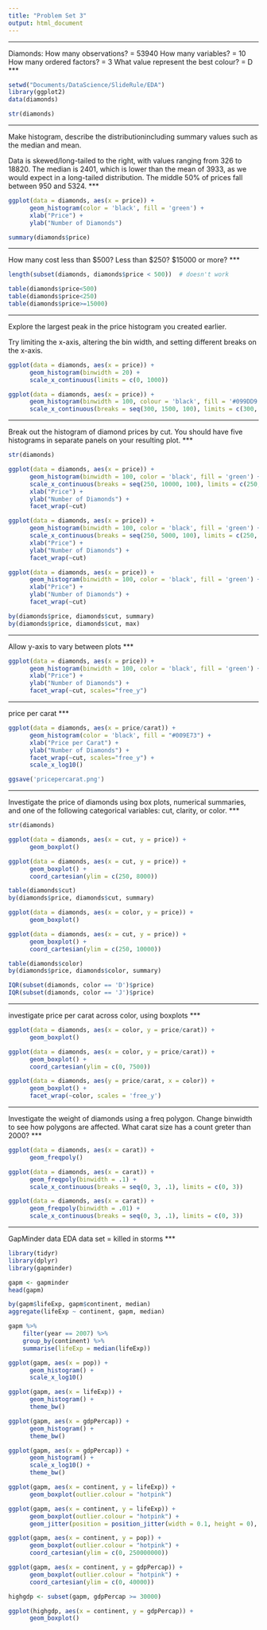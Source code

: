 ```yaml
---
title: "Problem Set 3"
output: html_document
---
```

***
Diamonds:
How many observations?   = 53940
How many variables?      = 10
How many ordered factors? = 3
What value represent the best colour?   = D
***

```r
setwd("Documents/DataScience/SlideRule/EDA")
library(ggplot2)
data(diamonds)

str(diamonds)
```

***
Make histogram, describe the distributionincluding summary values 
such as the median and mean.

Data is skewed/long-tailed to the right, with values ranging from 326 to 18820. The median is 2401, which is lower than the mean of 3933, as we would expect in a long-tailed distribution. The middle 50% of prices fall between 950 and 5324.
***

```r
ggplot(data = diamonds, aes(x = price)) +
      geom_histogram(color = 'black', fill = 'green') +
      xlab("Price") +
      ylab("Number of Diamonds")

summary(diamonds$price)
```

***
How many cost less than $500?
Less than $250?
$15000 or more?
***

```r
length(subset(diamonds, diamonds$price < 500))  # doesn't work

table(diamonds$price<500)
table(diamonds$price<250)
table(diamonds$price>=15000)
```

***
Explore the largest peak in the
price histogram you created earlier.

Try limiting the x-axis, altering the bin width,
and setting different breaks on the x-axis.

```r
ggplot(data = diamonds, aes(x = price)) +
      geom_histogram(binwidth = 20) +
      scale_x_continuous(limits = c(0, 1000))

ggplot(data = diamonds, aes(x = price)) +
      geom_histogram(binwidth = 100, colour = 'black', fill = '#099DD9') +
      scale_x_continuous(breaks = seq(300, 1500, 100), limits = c(300, 1500))

```

***
Break out the histogram of diamond prices by cut. You should have five 
histograms in separate panels on your resulting plot.
***

```r
str(diamonds)

ggplot(data = diamonds, aes(x = price)) +
      geom_histogram(binwidth = 100, color = 'black', fill = 'green') +
      scale_x_continuous(breaks = seq(250, 10000, 100), limits = c(250, 10000)) +
      xlab("Price") +
      ylab("Number of Diamonds") +
      facet_wrap(~cut)

ggplot(data = diamonds, aes(x = price)) +
      geom_histogram(binwidth = 100, color = 'black', fill = 'green') +
      scale_x_continuous(breaks = seq(250, 5000, 100), limits = c(250, 5000)) +
      xlab("Price") +
      ylab("Number of Diamonds") +
      facet_wrap(~cut)

ggplot(data = diamonds, aes(x = price)) +
      geom_histogram(binwidth = 100, color = 'black', fill = 'green') +
      xlab("Price") +
      ylab("Number of Diamonds") +
      facet_wrap(~cut)

by(diamonds$price, diamonds$cut, summary)
by(diamonds$price, diamonds$cut, max)

```

***
Allow y-axis to vary between plots
***
```r
ggplot(data = diamonds, aes(x = price)) +
      geom_histogram(binwidth = 100, color = 'black', fill = 'green') +
      xlab("Price") +
      ylab("Number of Diamonds") +
      facet_wrap(~cut, scales="free_y")
```

***
price per carat
***

```r
ggplot(data = diamonds, aes(x = price/carat)) +
      geom_histogram(color = 'black', fill = "#009E73") +
      xlab("Price per Carat") +
      ylab("Number of Diamonds") +
      facet_wrap(~cut, scales="free_y") +
      scale_x_log10()

ggsave('pricepercarat.png')
```

***
Investigate the price of diamonds using box plots, numerical summaries, 
and one of the following categorical variables: cut, clarity, or color.
***

```r
str(diamonds)

ggplot(data = diamonds, aes(x = cut, y = price)) +
      geom_boxplot()

ggplot(data = diamonds, aes(x = cut, y = price)) +
      geom_boxplot() +
      coord_cartesian(ylim = c(250, 8000))

table(diamonds$cut)
by(diamonds$price, diamonds$cut, summary)

ggplot(data = diamonds, aes(x = color, y = price)) +
      geom_boxplot()

ggplot(data = diamonds, aes(x = cut, y = price)) +
      geom_boxplot() +
      coord_cartesian(ylim = c(250, 10000))

table(diamonds$color)
by(diamonds$price, diamonds$color, summary)

IQR(subset(diamonds, color == 'D')$price)
IQR(subset(diamonds, color == 'J')$price)
```

***
investigate price per carat across color, using boxplots
***

```r
ggplot(data = diamonds, aes(x = color, y = price/carat)) +
      geom_boxplot()

ggplot(data = diamonds, aes(x = color, y = price/carat)) +
      geom_boxplot() +
      coord_cartesian(ylim = c(0, 7500))

ggplot(data = diamonds, aes(y = price/carat, x = color)) +
      geom_boxplot() +
      facet_wrap(~color, scales = 'free_y')
```

***
Investigate the weight of diamonds using a freq polygon. Change binwidth to 
see how polygons are affected. What carat size has a count greter than 2000?
***

```r
ggplot(data = diamonds, aes(x = carat)) +
      geom_freqpoly()

ggplot(data = diamonds, aes(x = carat)) +
      geom_freqpoly(binwidth = .1) +
      scale_x_continuous(breaks = seq(0, 3, .1), limits = c(0, 3))

ggplot(data = diamonds, aes(x = carat)) +
      geom_freqpoly(binwidth = .01) +
      scale_x_continuous(breaks = seq(0, 3, .1), limits = c(0, 3))
```

***
GapMinder data EDA
data set = killed in storms
***

```r
library(tidyr)
library(dplyr)
library(gapminder)

gapm <- gapminder
head(gapm)

by(gapm$lifeExp, gapm$continent, median)
aggregate(lifeExp ~ continent, gapm, median)

gapm %>%
    filter(year == 2007) %>%
    group_by(continent) %>%
    summarise(lifeExp = median(lifeExp))

ggplot(gapm, aes(x = pop)) +
      geom_histogram() +
      scale_x_log10()

ggplot(gapm, aes(x = lifeExp)) +
      geom_histogram() +
      theme_bw()

ggplot(gapm, aes(x = gdpPercap)) +
      geom_histogram() +
      theme_bw()

ggplot(gapm, aes(x = gdpPercap)) +
      geom_histogram() +
      scale_x_log10() +
      theme_bw()

ggplot(gapm, aes(x = continent, y = lifeExp)) +
      geom_boxplot(outlier.colour = "hotpink")

ggplot(gapm, aes(x = continent, y = lifeExp)) +
      geom_boxplot(outlier.colour = "hotpink") +
      geom_jitter(position = position_jitter(width = 0.1, height = 0), alpha = 1/4)

ggplot(gapm, aes(x = continent, y = pop)) +
      geom_boxplot(outlier.colour = "hotpink") +
      coord_cartesian(ylim = c(0, 250000000))

ggplot(gapm, aes(x = continent, y = gdpPercap)) +
      geom_boxplot(outlier.colour = "hotpink") +
      coord_cartesian(ylim = c(0, 40000))

highgdp <- subset(gapm, gdpPercap >= 30000)

ggplot(highgdp, aes(x = continent, y = gdpPercap)) +
      geom_boxplot()

```
